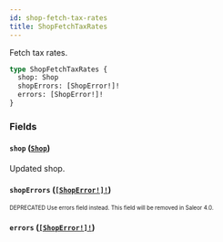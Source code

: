 ```yaml
---
id: shop-fetch-tax-rates
title: ShopFetchTaxRates
---
```


Fetch tax rates.

```graphql
type ShopFetchTaxRates {
  shop: Shop
  shopErrors: [ShopError!]!
  errors: [ShopError!]!
}
```

### Fields

#### `shop` ([`Shop`](/developer/api-reference/objects/shop.mdx))

Updated shop.

#### `shopErrors` ([`[ShopError!]!`](/developer/api-reference/objects/shop-error.mdx))

<sub><sup><span className="deprecatedTag">DEPRECATED</span> Use errors field instead. This field will be removed in Saleor 4.0.</sup></sub>

#### `errors` ([`[ShopError!]!`](/developer/api-reference/objects/shop-error.mdx))
